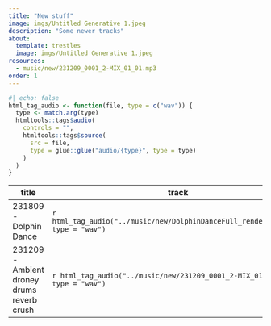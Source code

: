 ```yaml
---
title: "New stuff"
image: imgs/Untitled Generative 1.jpeg
description: "Some newer tracks"
about:
  template: trestles
  image: imgs/Untitled Generative 1.jpeg
resources:
  - music/new/231209_0001_2-MIX_01_01.mp3
order: 1
---
```


```r
#| echo: false
html_tag_audio <- function(file, type = c("wav")) {
  type <- match.arg(type)
  htmltools::tags$audio(
    controls = "",
    htmltools::tags$source(
      src = file,
      type = glue::glue("audio/{type}", type = type)
    )
  )
}

```



| title | track |
|------|------|
|   231809 - Dolphin Dance   |    `r html_tag_audio("../music/new/DolphinDanceFull_render_01.mp3", type = "wav")`  |
|   231209 - Ambient droney drums reverb crush   |    `r html_tag_audio("../music/new/231209_0001_2-MIX_01_01.mp3", type = "wav")`  |
